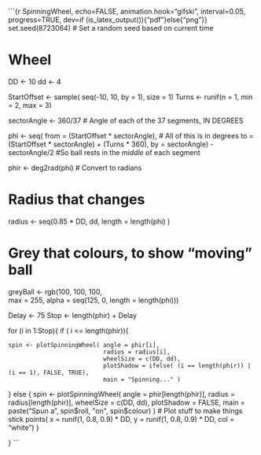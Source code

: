 

```{r SpinningWheel, echo=FALSE, animation.hook="gifski", interval=0.05, progress=TRUE, dev=if (is_latex_output()){"pdf"}else{"png"}}
set.seed(8723064) # Set a random seed based on current time

# Wheel
DD <- 10
dd <- 4

StartOffset <- sample( seq(-10, 10, 
                           by = 1), 
                       size = 1)
Turns <- runif(n = 1, 
               min = 2, 
               max = 3)

sectorAngle <- 360/37 # Angle of each of the 37 segments, IN DEGREES

phi <- seq( from = (StartOffset * sectorAngle), # All of this is in degrees
            to   = (StartOffset * sectorAngle) + (Turns * 360),
            by   = sectorAngle) - sectorAngle/2 #So ball rests in the *middle* of each segment

phir <- deg2rad(phi) # Convert to radians

# Radius that changes
radius <- seq(0.85 * DD, dd, 
              length = length(phi) )

# Grey that colours, to show "moving" ball
greyBall <- rgb(100, 100, 100,    
                max = 255, 
                alpha = seq(125, 0, length = length(phi)))

Delay <- 75
Stop <- length(phir) + Delay

for (i in 1:Stop){ 
  if ( i <= length(phir)){
    
    spin <- plotSpinningWheel( angle = phir[i], 
                               radius = radius[i], 
                               wheelSize = c(DD, dd),
                               plotShadow = ifelse( (i == length(phir)) | (i == 1), FALSE, TRUE),
                               main = "Spinning..." )
  } else {
    spin <- plotSpinningWheel( angle = phir[length(phir)],
                               radius = radius[length(phir)], 
                               wheelSize = c(DD, dd),
                               plotShadow = FALSE,
                               main = paste("Spun a", spin$roll, "on", spin$colour) )
    # Plot stuff to make things stick
    points( x = runif(1, 0.8, 0.9) * DD,
            y = runif(1, 0.8, 0.9) * DD,
            col = "white")
  }
  
}
```


